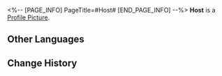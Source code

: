 <%-- [PAGE_INFO]
PageTitle=#Host#
[END_PAGE_INFO] --%>
{{Stub|Location information}}
{{Item Infobox
|id          = 223057
|image       = Dreamscape Pass Sticker Host.png
|type        = Dreamscape Pass Sticker
|invCategory = 
|rarity      = 4
|effect      = Digital stickers that can be used to decorate the pages of the Dreamtour Handbook. They come in many different styles.
|description = 
}}
{{Description|Wear the most fashionable shirt, and when taking a photo &mdash; hmm, there are no pockets in the skirt.}}
'''Host''' is a [[Profile Picture]].

==Other Languages==
{{Other Languages
|en   = Host
|zhs  = 主持
|zht  = 主持
|ja   = 司会
|ko   = 사회자
|es   = Presentador
|fr   = Hôte
|ru   = Хозяйка
|th   = พิธีกร
|vi   = Dẫn Chương Trình
|de   = Gastgeber
|id   = Pembawa Acara
|pt   = Anfitrião
}}

==Change History==
{{Change History|2.0}}